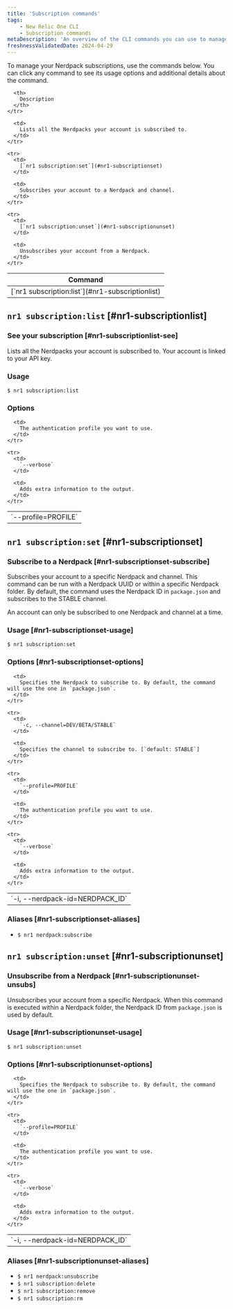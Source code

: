 ```yaml
---
title: 'Subscription commands'
tags:
    - New Relic One CLI
    - Subscription commands
metaDescription: 'An overview of the CLI commands you can use to manage your Nerdpack subscriptions.'
freshnessValidatedDate: 2024-04-29
---
```


To manage your Nerdpack subscriptions, use the commands below. You can click any command to see its usage options and additional details about the command.

<table>
  <thead>
    <tr>
      <th>
        Command
      </th>

      <th>
        Description
      </th>
    </tr>
  </thead>

  <tbody>
    <tr>
      <td>
        [`nr1 subscription:list`](#nr1-subscriptionlist)
      </td>

      <td>
        Lists all the Nerdpacks your account is subscribed to.
      </td>
    </tr>

    <tr>
      <td>
        [`nr1 subscription:set`](#nr1-subscriptionset)
      </td>

      <td>
        Subscribes your account to a Nerdpack and channel.
      </td>
    </tr>

    <tr>
      <td>
        [`nr1 subscription:unset`](#nr1-subscriptionunset)
      </td>

      <td>
        Unsubscribes your account from a Nerdpack.
      </td>
    </tr>
  </tbody>
</table>

## `nr1 subscription:list` [#nr1-subscriptionlist]

### See your subscription [#nr1-subscriptionlist-see]

Lists all the Nerdpacks your account is subscribed to. Your account is linked to your API key.

### Usage

`$ nr1 subscription:list`

### Options

<table>
  <tbody>
    <tr>
      <td>
        `--profile=PROFILE`
      </td>

      <td>
        The authentication profile you want to use.
      </td>
    </tr>

    <tr>
      <td>
        `--verbose`
      </td>

      <td>
        Adds extra information to the output.
      </td>
    </tr>
  </tbody>
</table>

## `nr1 subscription:set` [#nr1-subscriptionset]

### Subscribe to a Nerdpack [#nr1-subscriptionset-subscribe]

Subscribes your account to a specific Nerdpack and channel. This command can be run with a Nerdpack UUID or within a specific Nerdpack folder. By default, the command uses the Nerdpack ID in `package.json` and subscribes to the STABLE channel.

An account can only be subscribed to one Nerdpack and channel at a time.

### Usage [#nr1-subscriptionset-usage]

`$ nr1 subscription:set`

### Options [#nr1-subscriptionset-options]

<table>
  <tbody>
    <tr>
      <td>
        `-i, --nerdpack-id=NERDPACK_ID`
      </td>

      <td>
        Specifies the Nerdpack to subscribe to. By default, the command will use the one in `package.json`.
      </td>
    </tr>

    <tr>
      <td>
        `-c, --channel=DEV/BETA/STABLE`
      </td>

      <td>
        Specifies the channel to subscribe to. [`default: STABLE`]
      </td>
    </tr>

    <tr>
      <td>
        `--profile=PROFILE`
      </td>

      <td>
        The authentication profile you want to use.
      </td>
    </tr>

    <tr>
      <td>
        `--verbose`
      </td>

      <td>
        Adds extra information to the output.
      </td>
    </tr>
  </tbody>
</table>

### Aliases [#nr1-subscriptionset-aliases]

* `$ nr1 nerdpack:subscribe`

## `nr1 subscription:unset` [#nr1-subscriptionunset]

### Unsubscribe from a Nerdpack [#nr1-subscriptionunset-unsubs]

Unsubscribes your account from a specific Nerdpack. When this command is executed within a Nerdpack folder, the Nerdpack ID from `package.json` is used by default.

### Usage [#nr1-subscriptionunset-usage]

`$ nr1 subscription:unset`

### Options [#nr1-subscriptionunset-options]

<table>
  <tbody>
    <tr>
      <td>
        `-i, --nerdpack-id=NERDPACK_ID`
      </td>

      <td>
        Specifies the Nerdpack to subscribe to. By default, the command will use the one in `package.json`.
      </td>
    </tr>

    <tr>
      <td>
        `--profile=PROFILE`
      </td>

      <td>
        The authentication profile you want to use.
      </td>
    </tr>

    <tr>
      <td>
        `--verbose`
      </td>

      <td>
        Adds extra information to the output.
      </td>
    </tr>
  </tbody>
</table>

### Aliases [#nr1-subscriptionunset-aliases]

* `$ nr1 nerdpack:unsubscribe`
* `$ nr1 subscription:delete`
* `$ nr1 subscription:remove`
* `$ nr1 subscription:rm`
